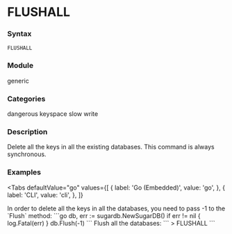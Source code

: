
# FLUSHALL

### Syntax
```
FLUSHALL
```

### Module
<span className="acl-category">generic</span>

### Categories 
<span className="acl-category">dangerous</span>
<span className="acl-category">keyspace</span>
<span className="acl-category">slow</span>
<span className="acl-category">write</span>

### Description
Delete all the keys in all the existing databases. This command is always synchronous.

### Examples

<Tabs
  defaultValue="go"
  values={[
    { label: 'Go (Embedded)', value: 'go', },
    { label: 'CLI', value: 'cli', },
  ]}
>
  <TabItem value="go">
  In order to delete all the keys in all the databases, you need to pass -1 to the `Flush` method:
  ```go
  db, err := sugardb.NewSugarDB()
  if err != nil {
    log.Fatal(err)
  }
  db.Flush(-1)
  ```
  </TabItem>
  <TabItem value="cli">
  Flush all the databases:
  ```
  > FLUSHALL
  ```
  </TabItem>
</Tabs> 